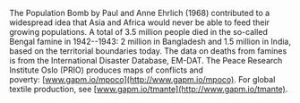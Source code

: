 The Population Bomb by Paul and Anne Ehrlich (1968) contributed to a widespread idea that Asia and Africa would never be able to feed their growing populations. A total of 3.5 million people died in the so-called Bengal famine in 1942--1943: 2 million in Bangladesh and 1.5 million in India, based on the territorial boundaries today. The data on deaths from famines is from the International Disaster Database, EM-DAT. The Peace Research Institute Oslo (PRIO) produces maps of conflicts and poverty: [www.gapm.io/mpoco](http://www.gapm.io/mpoco). For global textile production, see [www.gapm.io/tmante](http://www.gapm.io/tmante).